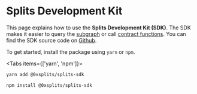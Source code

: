 
# Splits Development Kit

This page explains how to use the **Splits Development Kit (SDK)**. The SDK
makes it easier to query the [subgraph](/subgraph) or call
[contract functions](/core). You can find the SDK source code on
[Github](https://github.com/0xSplits/splits-sdk).

To get started, install the package using `yarn` or `npm`.

<Tabs items={['yarn', 'npm']}>

  <Tab>

```bash
yarn add @0xsplits/splits-sdk
```

  </Tab>
  <Tab>

```bash
npm install @0xsplits/splits-sdk
```

  </Tab>
</Tabs>

